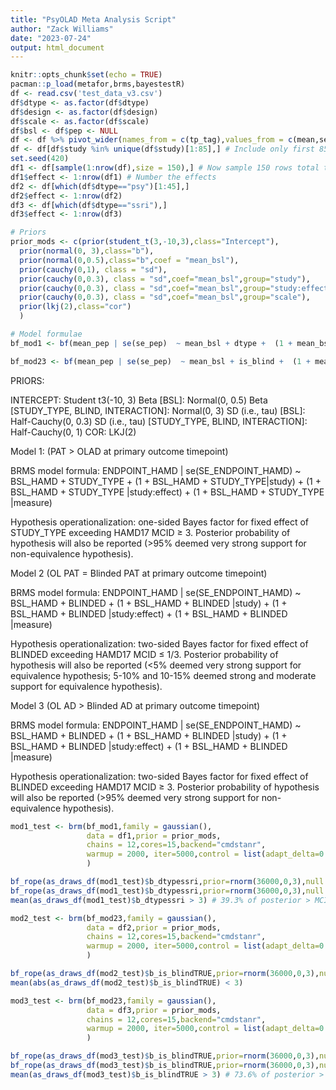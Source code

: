 ```yaml
---
title: "PsyOLAD Meta Analysis Script"
author: "Zack Williams"
date: "2023-07-24"
output: html_document
---
```


```r
knitr::opts_chunk$set(echo = TRUE)
pacman::p_load(metafor,brms,bayestestR)
df <- read.csv('test_data_v3.csv')
df$dtype <- as.factor(df$dtype)
df$design <- as.factor(df$design)
df$scale <- as.factor(df$scale)
df$bsl <- df$pep <- NULL
df <- df %>% pivot_wider(names_from = c(tp_tag),values_from = c(mean,se,std,var)) 
df <- df[df$study %in% unique(df$study)[1:85],] # Include only first 85 unique studies to have roughly approximate-sized corpus
set.seed(420)
df1 <- df[sample(1:nrow(df),size = 150),] # Now sample 150 rows total to include variable numbers of measures per study
df1$effect <- 1:nrow(df1) # Number the effects 
df2 <- df[which(df$dtype=="psy")[1:45],]
df2$effect <- 1:nrow(df2)
df3 <- df[which(df$dtype=="ssri"),]
df3$effect <- 1:nrow(df3)

# Priors
prior_mods <- c(prior(student_t(3,-10,3),class="Intercept"),
  prior(normal(0, 3),class="b"),
  prior(normal(0,0.5),class="b",coef = "mean_bsl"),
  prior(cauchy(0,1), class = "sd"),
  prior(cauchy(0,0.3), class = "sd",coef="mean_bsl",group="study"),
  prior(cauchy(0,0.3), class = "sd",coef="mean_bsl",group="study:effect"),
  prior(cauchy(0,0.3), class = "sd",coef="mean_bsl",group="scale"),
  prior(lkj(2),class="cor")
  )

# Model formulae
bf_mod1 <- bf(mean_pep | se(se_pep)  ~ mean_bsl + dtype +  (1 + mean_bsl + dtype|study) + (1 + mean_bsl + dtype |study:effect) + (1 + mean_bsl + dtype |scale))

bf_mod23 <- bf(mean_pep | se(se_pep)  ~ mean_bsl + is_blind +  (1 + mean_bsl + is_blind|study) + (1 + mean_bsl + is_blind |study:effect) + (1 + mean_bsl + is_blind |scale))
```


PRIORS:

INTERCEPT: Student t3(-10, 3)
Beta [BSL]: Normal(0, 0.5)
Beta [STUDY_TYPE, BLIND, INTERACTION]: Normal(0, 3)
SD (i.e., tau) [BSL]: Half-Cauchy(0, 0.3) 
SD (i.e., tau) [STUDY_TYPE, BLIND, INTERACTION]: Half-Cauchy(0, 1)
COR: LKJ(2)

Model 1: (PAT > OLAD at primary outcome timepoint) 

BRMS model formula: ENDPOINT_HAMD | se(SE_ENDPOINT_HAMD)  ~ BSL_HAMD + STUDY_TYPE +  (1 + BSL_HAMD + STUDY_TYPE|study) + (1 + BSL_HAMD + STUDY_TYPE |study:effect) + (1 + BSL_HAMD + STUDY_TYPE |measure)

Hypothesis operationalization: one-sided Bayes factor for fixed effect of STUDY_TYPE exceeding HAMD17 MCID ≥ 3. Posterior probability of hypothesis will also be reported (>95% deemed very strong support for non-equivalence hypothesis). 

Model 2 (OL PAT = Blinded PAT at primary outcome timepoint)

BRMS model formula: ENDPOINT_HAMD | se(SE_ENDPOINT_HAMD)  ~ BSL_HAMD + BLINDED +  (1 + BSL_HAMD + BLINDED |study) + (1 + BSL_HAMD + BLINDED |study:effect) + (1 + BSL_HAMD + BLINDED |measure)

Hypothesis operationalization: two-sided Bayes factor for fixed effect of BLINDED exceeding HAMD17 MCID ≤ 1/3. Posterior probability of hypothesis will also be reported (<5% deemed very strong support for equivalence hypothesis; 5-10% and 10-15% deemed strong and moderate support for equivalence hypothesis). 

Model 3 (OL AD > Blinded AD at primary outcome timepoint)

BRMS model formula: ENDPOINT_HAMD | se(SE_ENDPOINT_HAMD)  ~ BSL_HAMD + BLINDED +  (1 + BSL_HAMD + BLINDED |study) + (1 + BSL_HAMD + BLINDED |study:effect) + (1 + BSL_HAMD + BLINDED |measure)

Hypothesis operationalization: two-sided Bayes factor for fixed effect of BLINDED exceeding HAMD17 MCID ≥ 3. Posterior probability of hypothesis will also be reported (>95% deemed very strong support for non-equivalence hypothesis). 

```r
mod1_test <- brm(bf_mod1,family = gaussian(),
                 data = df1,prior = prior_mods,
                 chains = 12,cores=15,backend="cmdstanr",
                 warmup = 2000, iter=5000,control = list(adapt_delta=0.999,max_treedepth=20)
                 )

bf_rope(as_draws_df(mod1_test)$b_dtypessri,prior=rnorm(36000,0,3),null = c(-3,3)) # 1.40 for 2-sided BF
bf_rope(as_draws_df(mod1_test)$b_dtypessri,prior=rnorm(36000,0,3),null = c(-Inf,3)) # 3.40 for 1-sided BF
mean(as_draws_df(mod1_test)$b_dtypessri > 3) # 39.3% of posterior > MCID [fairly weak support for non-equivalence]

mod2_test <- brm(bf_mod23,family = gaussian(),
                 data = df2,prior = prior_mods,
                 chains = 12,cores=15,backend="cmdstanr",
                 warmup = 2000, iter=5000,control = list(adapt_delta=0.999,max_treedepth=20)
                 )

bf_rope(as_draws_df(mod2_test)$b_is_blindTRUE,prior=rnorm(36000,0,3),null = c(-3,3)) # 0.162 for 2-sided BF
mean(abs(as_draws_df(mod2_test)$b_is_blindTRUE) < 3)

mod3_test <- brm(bf_mod23,family = gaussian(),
                 data = df3,prior = prior_mods,
                 chains = 12,cores=15,backend="cmdstanr",
                 warmup = 2000, iter=5000,control = list(adapt_delta=0.999,max_treedepth=20)
                 )

bf_rope(as_draws_df(mod3_test)$b_is_blindTRUE,prior=rnorm(36000,0,3),null = c(-3,3)) # 5.86 for 2-sided BF
bf_rope(as_draws_df(mod3_test)$b_is_blindTRUE,prior=rnorm(36000,0,3),null = c(-Inf,3)) # 14.88 for 1-sided BF
mean(as_draws_df(mod3_test)$b_is_blindTRUE > 3) # 73.6% of posterior > MCID [moderate support for non-equivalence]
```


















